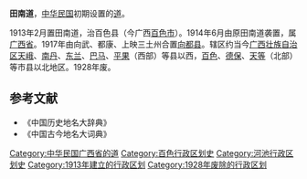 '''田南道'''，[[中华民国|中华民国]]初期设置的[[道_(行政区划)|道]]。

1913年2月置田南道，治百色县（今广西[[百色市|百色市]]）。1914年6月由原田南道袭置，属[[广西省_(中华民国)|广西省]]。1917年由向武、都康、上映三土州合置[[向都县|向都县]]。辖区约当今[[广西壮族自治区|广西壮族自治区]][[天峨|天峨]]、[[南丹|南丹]]、[[东兰|东兰]]、[[巴马|巴马]]、[[平果|平果]]（西部）等县以西，[[百色|百色]]、[[德保|德保]]、[[天等|天等]]（北部）等市县以北地区。1928年废。
==参考文献==
* 《中国历史地名大辞典》
* 《中国古今地名大词典》
{{中华民国的道|nocat}}
{{北洋政府行政區劃|nocat}}
{{广西历史二级政区|nocat}}
{{中华民国大陆时期行政区划小作品}}
[[Category:中华民国广西省的道|Category:中华民国广西省的道]]
[[Category:百色行政区划史|Category:百色行政区划史]]
[[Category:河池行政区划史|Category:河池行政区划史]]
[[Category:1913年建立的行政区划|Category:1913年建立的行政区划]]
[[Category:1928年废除的行政区划|Category:1928年废除的行政区划]]